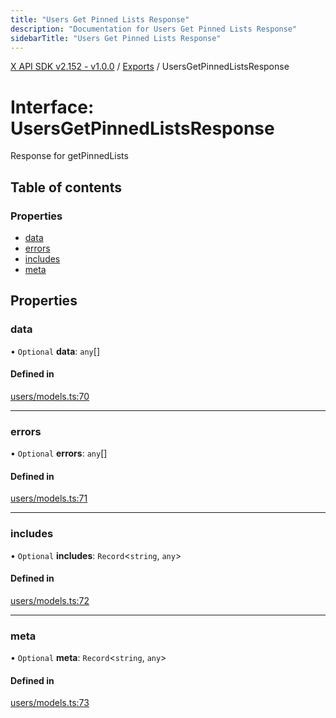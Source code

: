 ```yaml
---
title: "Users Get Pinned Lists Response"
description: "Documentation for Users Get Pinned Lists Response"
sidebarTitle: "Users Get Pinned Lists Response"
---
```


[X API SDK v2.152 - v1.0.0](../README.md) / [Exports](../modules.md) / UsersGetPinnedListsResponse

# Interface: UsersGetPinnedListsResponse

Response for getPinnedLists

## Table of contents

### Properties

- [data](UsersGetPinnedListsResponse.md#data)
- [errors](UsersGetPinnedListsResponse.md#errors)
- [includes](UsersGetPinnedListsResponse.md#includes)
- [meta](UsersGetPinnedListsResponse.md#meta)

## Properties

### data

• `Optional` **data**: `any`[]

#### Defined in

[users/models.ts:70](https://github.com/xdevplatform/xdk/blob/ad4172ef5f68f089e0f077a190b271016dd35bf7/xdk/typescript/src/users/models.ts#L70)

___

### errors

• `Optional` **errors**: `any`[]

#### Defined in

[users/models.ts:71](https://github.com/xdevplatform/xdk/blob/ad4172ef5f68f089e0f077a190b271016dd35bf7/xdk/typescript/src/users/models.ts#L71)

___

### includes

• `Optional` **includes**: `Record`\<`string`, `any`\>

#### Defined in

[users/models.ts:72](https://github.com/xdevplatform/xdk/blob/ad4172ef5f68f089e0f077a190b271016dd35bf7/xdk/typescript/src/users/models.ts#L72)

___

### meta

• `Optional` **meta**: `Record`\<`string`, `any`\>

#### Defined in

[users/models.ts:73](https://github.com/xdevplatform/xdk/blob/ad4172ef5f68f089e0f077a190b271016dd35bf7/xdk/typescript/src/users/models.ts#L73)
